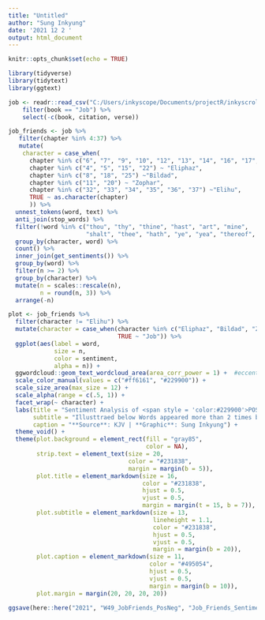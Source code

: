 ```yaml
---
title: "Untitled"
author: "Sung Inkyung"
date: '2021 12 2 '
output: html_document
---
```


```r
knitr::opts_chunk$set(echo = TRUE)
```

```r
library(tidyverse)
library(tidytext)
library(ggtext)
```


```r

job <- readr::read_csv("C:/Users/inkyscope/Documents/projectR/inkyscroll/data/bible_kjv_new.csv") %>% 
    filter(book == "Job") %>% 
    select(-c(book, citation, verse))

job_friends <- job %>% 
   filter(chapter %in% 4:37) %>% 
   mutate(
    character = case_when(
      chapter %in% c("6", "7", "9", "10", "12", "13", "14", "16", "17", "19", "21", "23", "24", "26", "27", "28", "29", "30", "31") ~ "Job",
      chapter %in% c("4", "5", "15", "22") ~ "Eliphaz",
      chapter %in% c("8", "18", "25") ~"Bildad",
      chapter %in% c("11", "20") ~ "Zophar",
      chapter %in% c("32", "33", "34", "35", "36", "37") ~"Elihu",
      TRUE ~ as.character(chapter)
      )) %>% 
  unnest_tokens(word, text) %>%
  anti_join(stop_words) %>%
  filter(!word %in% c("thou", "thy", "thine", "hast", "art", "mine",
                      "shalt", "thee", "hath", "ye", "yea", "thereof", "job", "god", "day", "doth", "canst", "cometh", "wilt", "dost", "wherefore", "shouldes", "lo")) %>% 
  group_by(character, word) %>%
  count() %>% 
  inner_join(get_sentiments()) %>% 
  group_by(word) %>% 
  filter(n >= 2) %>%
  group_by(character) %>%
  mutate(n = scales::rescale(n),
         n = round(n, 3)) %>%
  arrange(-n)
```
```r
plot <- job_friends %>% 
  filter(character != "Elihu") %>% 
  mutate(character = case_when(character %in% c("Eliphaz", "Bildad", "Zophar") ~ "Friends",
                               TRUE ~ "Job")) %>% 
  ggplot(aes(label = word,
             size = n, 
             color = sentiment,
             alpha = n)) +
  ggwordcloud::geom_text_wordcloud_area(area_corr_power = 1) +  #eccentricity=2
  scale_color_manual(values = c("#ff6161", "#229900")) + 
  scale_size_area(max_size = 12) +
  scale_alpha(range = c(.5, 1)) +
  facet_wrap(~ character) +
  labs(title = "Sentiment Analysis of <span style = 'color:#229900'>POSITIVE</span> and <span style = 'color:#ff6161'>NEGATIVE</span>",
       subtitle = "Illusttraed below Words appeared more than 2 times between<br>Job and his friends(Eliphaz, Bildad and Zophar",
       caption = "**Source**: KJV | **Graphic**: Sung Inkyung") +
  theme_void() +
  theme(plot.background = element_rect(fill = "gray85",
                                       color = NA),
        strip.text = element_text(size = 20, 
                                  color = "#231838",
                                  margin = margin(b = 5)),
        plot.title = element_markdown(size = 16,
                                      color = "#231838",
                                      hjust = 0.5, 
                                      vjust = 0.5,
                                      margin = margin(t = 15, b = 7)),
        plot.subtitle = element_markdown(size = 13, 
                                         lineheight = 1.1,
                                         color = "#231838",
                                         hjust = 0.5, 
                                         vjust = 0.5,
                                         margin = margin(b = 20)),
        plot.caption = element_markdown(size = 11,
                                        color = "#495054",
                                        hjust = 0.5, 
                                        vjust = 0.5,
                                        margin = margin(b = 10)),
        plot.margin = margin(20, 20, 20, 20))
        
ggsave(here::here("2021", "W49_JobFriends_PosNeg", "Job_Friends_Sentiment.png"))

```

